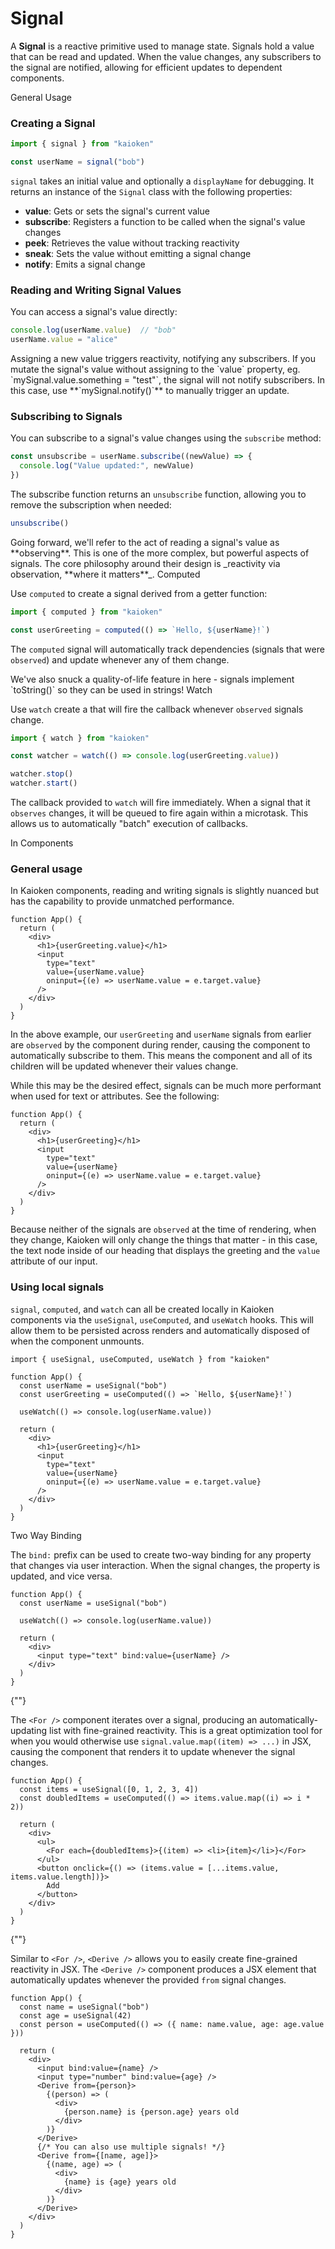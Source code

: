 

# Signal

A **Signal** is a reactive primitive used to manage state. 
Signals hold a value that can be read and updated. 
When the value changes, any subscribers to the signal are notified, 
allowing for efficient updates to dependent components.

<HighlightOnLoad id="general-usage">
  <DocsSectionHeader href="#general-usage">
    General Usage
  </DocsSectionHeader>

  ### Creating a Signal

```ts
import { signal } from "kaioken"

const userName = signal("bob")
```

`signal` takes an initial value and optionally a `displayName` 
for debugging. It returns an instance of the `Signal` class with the 
following properties:

- **value**: Gets or sets the signal's current value
- **subscribe**: Registers a function to be called when the signal's value changes
- **peek**: Retrieves the value without tracking reactivity
- **sneak**: Sets the value without emitting a signal change
- **notify**: Emits a signal change

### Reading and Writing Signal Values

You can access a signal's value directly:

```ts
console.log(userName.value)  // "bob"
userName.value = "alice"
```
<CalloutBlock>
  Assigning a new value triggers reactivity, notifying any subscribers.
  If you mutate the signal's value without assigning to the `value` property, 
  eg. `mySignal.value.something = "test"`, the signal will not notify subscribers. 
  In this case, use **`mySignal.notify()`** to manually trigger an update.
</CalloutBlock>

### Subscribing to Signals

You can subscribe to a signal's value changes using the `subscribe` method:

```ts
const unsubscribe = userName.subscribe((newValue) => {
  console.log("Value updated:", newValue)
})
```

The subscribe function returns an `unsubscribe` function, 
allowing you to remove the subscription when needed:

```ts
unsubscribe()
```

  

</HighlightOnLoad>

<CalloutBlock fontSize="normal">
  Going forward, we'll refer to the act of reading a signal's value 
  as **observing**. This is one of the more complex, but powerful 
  aspects of signals. The core philosophy around their design is 
  _reactivity via observation, **where it matters**_.
</CalloutBlock>

<HighlightOnLoad id="computed-signals">
  <DocsSectionHeader href="#computed-signals">
    Computed
  </DocsSectionHeader>

  Use `computed` to create a signal derived from a getter function:

```ts
import { computed } from "kaioken"

const userGreeting = computed(() => `Hello, ${userName}!`)
```

The `computed` signal will automatically track dependencies (signals that were `observed`) 
and update whenever any of them change.

<CalloutBlock variant="info">
  We've also snuck a quality-of-life feature in here - signals 
implement `toString()` so they can be used in strings!
</CalloutBlock> 
</HighlightOnLoad>

<HighlightOnLoad id="signal-effects">
  <DocsSectionHeader href="#signal-effects">
    Watch
  </DocsSectionHeader>

Use `watch` create a <CodePreview data={watchEffectTypePreview} /> that 
will fire the callback whenever `observed` signals change.
```ts
import { watch } from "kaioken"

const watcher = watch(() => console.log(userGreeting.value))

watcher.stop()
watcher.start()
```
The callback provided to `watch` will fire immediately. 
When a signal that it `observes` changes, it will be queued to fire again 
within a <ExternalLink href="https://developer.mozilla.org/en-US/docs/Web/API/Window/queueMicrotask">microtask</ExternalLink>. 
This allows us to automatically "batch" execution of callbacks.

</HighlightOnLoad>

<HighlightOnLoad id="usage-in-components">
  <DocsSectionHeader href="#usage-in-components">
    In Components
  </DocsSectionHeader>


### General usage

In Kaioken components, reading and writing signals is slightly nuanced
but has the capability to provide unmatched performance.

```tsx
function App() {
  return (
    <div>
      <h1>{userGreeting.value}</h1>
      <input 
        type="text" 
        value={userName.value} 
        oninput={(e) => userName.value = e.target.value} 
      />
    </div>
  )
}
```

In the above example, our `userGreeting` and `userName` signals from earlier 
are `observed` by the component during render, causing the component to 
automatically subscribe to them. This means the component and all of its 
children will be updated whenever their values change.

While this may be the desired effect, signals can be much more performant
when used for text or attributes. See the following: 

```tsx
function App() {
  return (
    <div>
      <h1>{userGreeting}</h1>
      <input 
        type="text" 
        value={userName} 
        oninput={(e) => userName.value = e.target.value} 
      />
    </div>
  )
}
```

Because neither of the signals are `observed` at the time of rendering, 
when they change, Kaioken will only change the things that matter - in 
this case, the text node inside of our heading that displays the greeting 
and the `value` attribute of our input. 


### Using local signals

`signal`, `computed`, and `watch` can all be created locally in Kaioken 
components via the `useSignal`, `useComputed`, and `useWatch` hooks. 
This will allow them to be persisted across renders and automatically 
disposed of when the component unmounts.


```tsx
import { useSignal, useComputed, useWatch } from "kaioken"

function App() {
  const userName = useSignal("bob")
  const userGreeting = useComputed(() => `Hello, ${userName}!`)

  useWatch(() => console.log(userName.value))

  return (
    <div>
      <h1>{userGreeting}</h1>
      <input 
        type="text" 
        value={userName} 
        oninput={(e) => userName.value = e.target.value} 
      />
    </div>
  )
} 
```

</HighlightOnLoad>

<HighlightOnLoad id="two-way-binding">
  <DocsSectionHeader href="#two-way-binding">
    Two Way Binding
  </DocsSectionHeader>


The `bind:` prefix can be used to create two-way binding for any property 
that changes via user interaction. When the signal changes, the property 
is updated, and vice versa.

```tsx
function App() {
  const userName = useSignal("bob")

  useWatch(() => console.log(userName.value))

  return (
    <div>
      <input type="text" bind:value={userName} />
    </div>
  )
} 
```
</HighlightOnLoad>

<HighlightOnLoad id="for-component">
  <DocsSectionHeader href="#for-component">
    {"<For />"}
  </DocsSectionHeader>


The `<For />` component iterates over a signal, producing an automatically-updating 
list with fine-grained reactivity. This is a great optimization tool for when you would otherwise 
use `signal.value.map((item) => ...)` in JSX, causing the component that renders
it to update whenever the signal changes.

```tsx
function App() {
  const items = useSignal([0, 1, 2, 3, 4])
  const doubledItems = useComputed(() => items.value.map((i) => i * 2))

  return (
    <div>
      <ul>
        <For each={doubledItems}>{(item) => <li>{item}</li>}</For>
      </ul>
      <button onclick={() => (items.value = [...items.value, items.value.length])}>
        Add
      </button>
    </div>
  )
}
```
</HighlightOnLoad>

<HighlightOnLoad id="derive-component">
  <DocsSectionHeader href="#derive-component">
    {"<Derive />"}
  </DocsSectionHeader>


Similar to `<For />`, `<Derive />` allows you to easily create fine-grained reactivity in JSX. 
The `<Derive />` component produces a JSX element that automatically updates whenever the 
provided `from` signal changes. 

```tsx
function App() {
  const name = useSignal("bob")
  const age = useSignal(42)
  const person = useComputed(() => ({ name: name.value, age: age.value }))

  return (
    <div>
      <input bind:value={name} />
      <input type="number" bind:value={age} />
      <Derive from={person}>
        {(person) => (
          <div>
            {person.name} is {person.age} years old
          </div>
        )}
      </Derive>
      {/* You can also use multiple signals! */}
      <Derive from={[name, age]}>
        {(name, age) => (
          <div>
            {name} is {age} years old
          </div>
        )}
      </Derive>
    </div>
  )
}
```
</HighlightOnLoad>